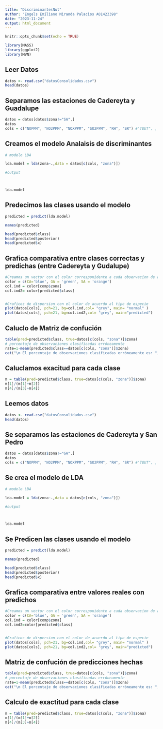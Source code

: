 ```yaml
---
title: "DiscriminantesNut"
author: "Engels Emiliano Miranda Palacios A01423398"
date: "2023-11-24"
output: html_document
---
```


```r
knitr::opts_chunk$set(echo = TRUE)
```

```r
library(MASS)
library(ggplot2)
library(MVN)
```


## Leer Datos

```r
datos <- read.csv("datosConsolidados.csv")
head(datos)
```
## Separamos las estaciones de Cadereyta y Guadalupe

```r
datos = datos[datos$zona!="SA",]
datos
cols = c("NOPPM", "NO2PPM", "NOXPPM", "SO2PPM", "RH", "SR") #"TOUT", , 

```


## Creamos el modelo Analaisis de discriminantes
```r
# modelo LDA

lda.model = lda(zona~.,data = datos[c(cols, "zona")])

#output



lda.model
```


## Predecimos las clases usando el modelo 

```r
predicted = predict(lda.model)

names(predicted)

head(predicted$class)
head(predicted$posterior)
head(predicted$x)
```

## Grafica comparativa entre clases correctas y predichas (entre Cadereyta y Gudalupe)

```r

#Creamos un vector con el color corresponidente a cada observacion de acuerdo a la columna Species
color = c(CA='blue', GA = 'green', SA = 'orange')
col.ind = color[comp$zona]
col.ind2= color[predicted$class]


#Graficos de dispersion con el color de acuerdo al tipo de especie
plot(datos[cols], pch=21, bg=col.ind,col= "grey", main= "normal" )
plot(datos[cols], pch=21, bg=col.ind2,col= "grey", main="predicted")
```
## Caluclo de Matriz de confución
```r
table(pred=predicted$class, true=datos[c(cols, "zona")]$zona)
# porcentaje de observaciones clasificadas erróneamente
rate=1-mean(predicted$class==datos[c(cols, "zona")]$zona)
cat("\n El porcentaje de observaciones clasificadas erróneamente es: ",rate,"%")
```


## Caluclamos exacitud para cada clase
```r
m = table(pred=predicted$class, true=datos[c(cols, "zona")]$zona)
m[1]/(m[1]+m[2])
m[4]/(m[3]+m[4])
```


## Leemos datos
```r
datos <- read.csv("datosConsolidados.csv")
head(datos)
```

## Se separamos las estaciones de Cadereyta y San Pedro
```r
datos = datos[datos$zona!="GA",]
datos
cols = c("NOPPM", "NO2PPM", "NOXPPM", "SO2PPM", "RH", "SR") #"TOUT", , 

```


## Se crea el modelo de LDA
```r
# modelo LDA

lda.model = lda(zona~.,data = datos[c(cols, "zona")])

#output



lda.model
```


## Se Predicen las clases usando el modelo 

```r
predicted = predict(lda.model)

names(predicted)

head(predicted$class)
head(predicted$posterior)
head(predicted$x)
```


## Grafica comparativa entre valores reales con predichos
```r

#Creamos un vector con el color corresponidente a cada observacion de acuerdo a la columna Species
color = c(CA='blue', GA = 'green', SA = 'orange')
col.ind = color[comp$zona]
col.ind2=color[predicted$class]


#Graficos de dispersion con el color de acuerdo al tipo de especie
plot(datos[cols], pch=21, bg=col.ind,col= "grey", main= "normal" )
plot(datos[cols], pch=21, bg=col.ind2,col= "grey", main="predicted")
```


## Matriz de confución de predicciones hechas
```r
table(pred=predicted$class, true=datos[c(cols, "zona")]$zona)
# porcentaje de observaciones clasificadas erróneamente
rate=1-mean(predicted$class==datos[c(cols, "zona")]$zona)
cat("\n El porcentaje de observaciones clasificadas erróneamente es: ",rate,"%")
```


## Calculo de exactitud para cada clase
```r
m = table(pred=predicted$class, true=datos[c(cols, "zona")]$zona)
m[1]/(m[1]+m[2])
m[4]/(m[3]+m[4])
```